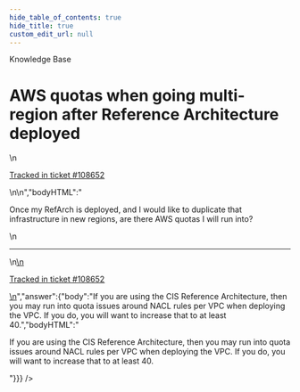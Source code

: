 ```yaml
---
hide_table_of_contents: true
hide_title: true
custom_edit_url: null
---
```



<head>
  <link rel="canonical" href="https://github.com/tnn-tnn-tnn-tnn-tnn-gruntwork-io/knowledge-base/discussions/429" />
</head>

<CenterLayout>
<span className="searchCategory">Knowledge Base</span>
<h1>AWS quotas when going multi-region after Reference Architecture deployed</h1>
<GitHub discussion={{"id":"D_kwDOF8slf84APncK","number":429,"author":{"login":"iangrunt"},"title":"AWS quotas when going multi-region after Reference Architecture deployed","body":"\nOnce my RefArch is deployed, and I would like to duplicate that infrastructure in new regions, are there AWS quotas I will run into?\n\n---\n\n<ins datetime=\"2022-05-23T19:58:51Z\">\n  <p><a href=\"https://support.gruntwork.io/hc/requests/108652\">Tracked in ticket #108652</a></p>\n</ins>\n","bodyHTML":"<p dir=\"auto\">Once my RefArch is deployed, and I would like to duplicate that infrastructure in new regions, are there AWS quotas I will run into?</p>\n<hr>\n<ins datetime=\"2022-05-23T19:58:51Z\">\n  <p dir=\"auto\"><a href=\"https://support.gruntwork.io/hc/requests/108652\" rel=\"nofollow\">Tracked in ticket #108652</a></p>\n</ins>","answer":{"body":"If you are using the CIS Reference Architecture, then you may run into quota issues around NACL rules per VPC when deploying the VPC. If you do, you will want to increase that to at least 40.","bodyHTML":"<p dir=\"auto\">If you are using the CIS Reference Architecture, then you may run into quota issues around NACL rules per VPC when deploying the VPC. If you do, you will want to increase that to at least 40.</p>"}}} />

</CenterLayout>
  

<!-- ##DOCS-SOURCER-START
{
  "sourcePlugin": "github-discussions",
  "hash": "ce4c1b36456d7763473640f148c04eb9"
}
##DOCS-SOURCER-END -->
